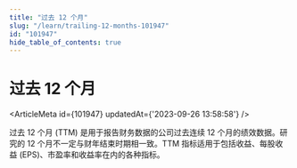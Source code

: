 ```yaml
---
title: "过去 12 个月"
slug: "/learn/trailing-12-months-101947"
id: "101947"
hide_table_of_contents: true
---
```



# 过去 12 个月

<ArticleMeta id={101947} updatedAt={'2023-09-26 13:58:58'} />
<div className='border-solid border-b border-t-0 my-4 border-[var(--ifm-color-gray-300)]' />

过去 12 个月 (TTM) 是用于报告财务数据的公司过去连续 12 个月的绩效数据。研究的 12 个月不一定与财年结束时期相一致。TTM 指标适用于包括收益、每股收益 (EPS)、市盈率和收益率在内的各种指标。
